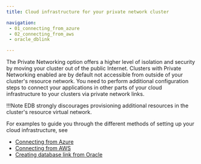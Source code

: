 ```yaml
---
title: Cloud infrastructure for your private network cluster

navigation:
 - 01_connecting_from_azure
 - 02_connecting_from_aws
 - oracle_dblink

---
```


The Private Networking option offers a higher level of isolation and security by moving your cluster out of the public Internet. Clusters with Private Networking enabled are by default not accessible from outside of your cluster's resource network. You need to perform additional configuration steps to connect your applications in other parts of your cloud infrastructure to your clusters via private network links.

!!!Note
    EDB strongly discourages provisioning additional resources in the cluster's resource virtual network.

For examples to guide you through the different methods of setting up your cloud infrastructure, see 

 - [Connecting from Azure](01_connecting_from_azure)
 - [Connecting from AWS](02_connecting_from_aws)
 - [Creating database link from Oracle](oracle_dblink)